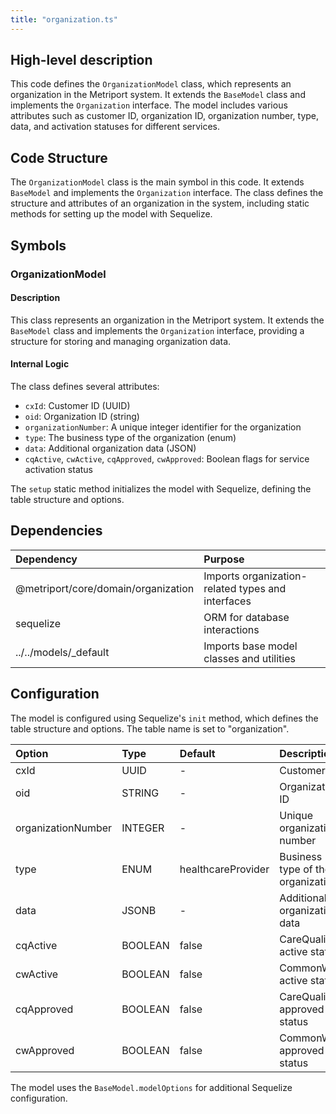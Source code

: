 ```yaml
---
title: "organization.ts"
---
```


## High-level description
This code defines the `OrganizationModel` class, which represents an organization in the Metriport system. It extends the `BaseModel` class and implements the `Organization` interface. The model includes various attributes such as customer ID, organization ID, organization number, type, data, and activation statuses for different services.

## Code Structure
The `OrganizationModel` class is the main symbol in this code. It extends `BaseModel` and implements the `Organization` interface. The class defines the structure and attributes of an organization in the system, including static methods for setting up the model with Sequelize.

## Symbols

### OrganizationModel
#### Description
This class represents an organization in the Metriport system. It extends the `BaseModel` class and implements the `Organization` interface, providing a structure for storing and managing organization data.

#### Internal Logic
The class defines several attributes:
- `cxId`: Customer ID (UUID)
- `oid`: Organization ID (string)
- `organizationNumber`: A unique integer identifier for the organization
- `type`: The business type of the organization (enum)
- `data`: Additional organization data (JSON)
- `cqActive`, `cwActive`, `cqApproved`, `cwApproved`: Boolean flags for service activation status

The `setup` static method initializes the model with Sequelize, defining the table structure and options.

## Dependencies
| Dependency | Purpose |
|:-----------|:--------|
| @metriport/core/domain/organization | Imports organization-related types and interfaces |
| sequelize | ORM for database interactions |
| ../../models/_default | Imports base model classes and utilities |

## Configuration
The model is configured using Sequelize's `init` method, which defines the table structure and options. The table name is set to "organization".

| Option | Type | Default | Description |
|:-------|:-----|:--------|:------------|
| cxId | UUID | - | Customer ID |
| oid | STRING | - | Organization ID |
| organizationNumber | INTEGER | - | Unique organization number |
| type | ENUM | healthcareProvider | Business type of the organization |
| data | JSONB | - | Additional organization data |
| cqActive | BOOLEAN | false | CareQuality active status |
| cwActive | BOOLEAN | false | CommonWell active status |
| cqApproved | BOOLEAN | false | CareQuality approved status |
| cwApproved | BOOLEAN | false | CommonWell approved status |

The model uses the `BaseModel.modelOptions` for additional Sequelize configuration.